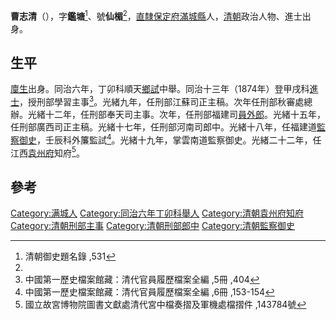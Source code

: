 '''曹志清'''（{{bd|1846年||？}}），字'''鑑塘'''<ref name="#1">清朝御史題名錄 ,531</ref>、號'''仙楣'''<ref name="#1"/>，[[直隸|直隸]][[保定府|保定府]][[滿城縣|滿城縣]]人，[[清朝|清朝]]政治人物、進士出身。

== 生平 ==
[[廩生|廩生]]出身。同治六年，丁卯科順天[[鄉試|鄉試]]中舉。同治十三年（1874年）登甲戌科[[進士|進士]]，授刑部學習主事<ref>中國第一歷史檔案館藏：清代官員履歷檔案全編 ,5冊 ,404</ref>。光緒九年，任刑部江蘇司正主稿。次年任刑部秋審處總辦。光緒十二年，任刑部奉天司主事。次年，任刑部福建司[[員外郎|員外郎]]。光緒十五年，任刑部廣西司正主稿。光緒十七年，任刑部河南司郎中。光緒十八年，任福建道[[監察御史|監察御史]]，壬辰科外簾監試<ref>中國第一歷史檔案館藏：清代官員履歷檔案全編 ,6冊 ,153-154</ref>。光緒十九年，掌雲南道監察御史。光緒二十二年，任江西[[袁州府|袁州府]]知府<ref>國立故宮博物院圖書文獻處清代宮中檔奏摺及軍機處檔摺件 ,143784號</ref>。

==參考==
{{reflist|2}}

{{同治十三年甲戌科殿試金榜}}

{{Authority control}}

{{DEFAULTSORT:Cao曹}}
[[Category:满城人|Category:满城人]]
[[Category:同治六年丁卯科舉人|Category:同治六年丁卯科舉人]]
[[Category:清朝袁州府知府|Category:清朝袁州府知府]]
[[Category:清朝刑部主事|Category:清朝刑部主事]]
[[Category:清朝刑部郎中|Category:清朝刑部郎中]]
[[Category:清朝監察御史|Category:清朝監察御史]]


{{清朝人物小作品}}